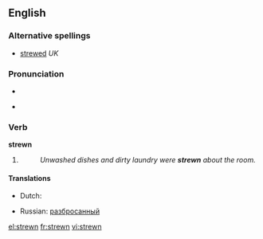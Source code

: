 ==English==

===Alternative spellings===
* [[strewed]] ''UK''

===Pronunciation===
* {{IPA|/'strʊən/}}
* {{audio|en-us-strewn.ogg|Audio (US)}}
*: {{rhymes|uːn}}

===Verb===
'''strewn'''

# {{past participle of| to [[strew]]}}
#: ''Unwashed dishes and dirty laundry were '''strewn''' about the room.''

====Translations====
{{trans-top|Past participle of to strew}}
* Dutch: {{t+|nl|gestrooid}}
{{trans-mid}}
* Russian: [[разбросанный]]
{{trans-bottom}}

[[el:strewn]]
[[fr:strewn]]
[[vi:strewn]]